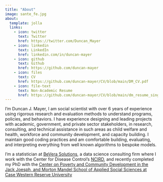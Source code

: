 ```yaml
---
title: "About"
image: sante_fe.jpg
about:
  template: jolla
  links:
    - icon: twitter
      text: Twitter
      href: https://twitter.com/Duncan_Mayer
    - icon: linkedin
      text: LinkedIn
      href: linkedin.com/in/duncan-mayer
    - icon: github
      text: Github
      href: https://github.com/duncan-mayer
    - icon: files
      text: CV
      href: https://github.com/duncan-mayer/CV/blob/main/DM_CV.pdf
    - icon: file-text
      text: Non-Academic Resume
      href: https://github.com/duncan-mayer/CV/blob/main/dm_resume_single.pdf
---
```


I'm Duncan J. Mayer, I am social scientist with over 6 years of experience using rigorous research and evaluation methods to understand programs, policies, and behaviors. I have experience designing and leading projects with academic, government, and private sector stakeholders, in research, consulting, and technical assistance in such areas as child welfare and health, workforce and community development, and capacity building. I maintain good coding practices and am comfortable building, evaluating, and interpreting everything from well known algorithms to bespoke models.

I'm a statistician at [BeVera Solutions](https://www.beverasolutions.com/), a data science consulting firm where I work with the Center for Disease Control's [NCIRD](https://www.cdc.gov/ncird/index.html), and recently completed my PhD with the [Center on Poverty and Community Development in the Jack Joesph, and Morton Mandel School of Applied Social Sciences at Case Western Reserve University](https://case.edu/socialwork/povertycenter/)
